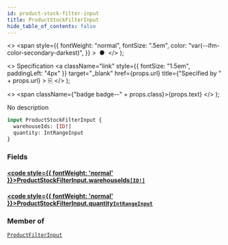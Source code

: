 ```yaml
---
id: product-stock-filter-input
title: ProductStockFilterInput
hide_table_of_contents: false
---
```


  <>
    <span
      style={{
        fontWeight: "normal",
        fontSize: ".5em",
        color: "var(--ifm-color-secondary-darkest)",
      }}
    >
      &nbsp;●&nbsp;
    </span>
  </>
);

  <>
    Specification
    <a
      className="link"
      style={{ fontSize: "1.5em", paddingLeft: "4px" }}
      target="\_blank"
      href={props.url}
      title={"Specified by " + props.url}
    >
      ⎘
    </a>
  </>
);

  <>
    <span className={"badge badge--" + props.class}>{props.text}</span>
  </>
);

No description

```graphql
input ProductStockFilterInput {
  warehouseIds: [ID!]
  quantity: IntRangeInput
}
```

### Fields

#### [<code style={{ fontWeight: 'normal' }}>ProductStockFilterInput.<b>warehouseIds</b></code>](#)<Bullet />[`[ID!]`](../../api-reference/scalars/id) <Badge class="secondary" text="list"/> <Badge class="secondary" text="scalar"/>

>

#### [<code style={{ fontWeight: 'normal' }}>ProductStockFilterInput.<b>quantity</b></code>](#)<Bullet />[`IntRangeInput`](../../api-reference/inputs/int-range-input) <Badge class="secondary" text="input"/>

>

### Member of

[`ProductFilterInput`](../../api-reference/inputs/product-filter-input) <Badge class="secondary" text="input"/>
